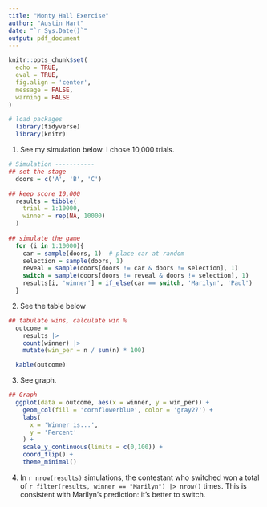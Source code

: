 ```yaml
---
title: "Monty Hall Exercise"
author: "Austin Hart"
date: "`r Sys.Date()`"
output: pdf_document
---
```


```r
knitr::opts_chunk$set(
  echo = TRUE,
  eval = TRUE,
  fig.align = 'center',
  message = FALSE,
  warning = FALSE
)

# load packages
  library(tidyverse)
  library(knitr)
```


1. See my simulation below. I chose 10,000 trials.

```r
# Simulation -----------  
## set the stage
  doors = c('A', 'B', 'C')

## keep score 10,000
  results = tibble(
    trial = 1:10000,
    winner = rep(NA, 10000)
  )
  
## simulate the game  
  for (i in 1:10000){
    car = sample(doors, 1)  # place car at random
    selection = sample(doors, 1)
    reveal = sample(doors[doors != car & doors != selection], 1)  
    switch = sample(doors[doors != reveal & doors != selection], 1)
    results[i, 'winner'] = if_else(car == switch, 'Marilyn', 'Paul')
  }
```

2. See the table below

```r
## tabulate wins, calculate win %
  outcome =
    results |>
    count(winner) |>
    mutate(win_per = n / sum(n) * 100)

  kable(outcome) 

```

3. See graph.

```r
## Graph
  ggplot(data = outcome, aes(x = winner, y = win_per)) +
    geom_col(fill = 'cornflowerblue', color = 'gray27') +
    labs(
      x = 'Winner is...',
      y = 'Percent'
    ) +
    scale_y_continuous(limits = c(0,100)) +
    coord_flip() +
    theme_minimal()

```

4. In `r nrow(results)` simulations, the contestant who switched won a total of `r filter(results, winner == "Marilyn") |> nrow()` times. This is consistent with Marilyn's prediction: it's better to switch.


